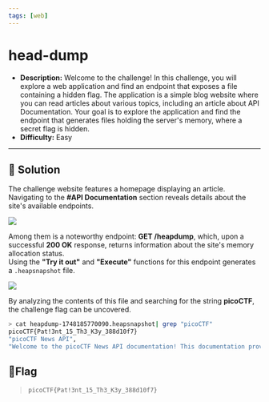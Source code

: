 ---
tags: [web]
---
# head-dump

- **Description:** Welcome to the challenge! In this challenge, you will explore a web application and find an endpoint that exposes a file containing a hidden flag.
The application is a simple blog website where you can read articles about various topics, including an article about API Documentation. Your goal is to explore the application and find the endpoint that generates files holding the server's memory, where a secret flag is hidden.
- **Difficulty:** Easy

---

## 🔎 Solution
The challenge website features a homepage displaying an article. 
Navigating to the **#API Documentation** section reveals details about the site's available endpoints.
<div style={{ width: '50%', margin: '0 auto' }}>
  <img src={require("./api.png").default} style={{ width: '100%', height: 'auto' }} />
</div>

Among them is a noteworthy endpoint: **GET /heapdump**, which, upon a successful **200 OK** response, returns information about the site's memory allocation status.  
Using the **"Try it out"** and **"Execute"** functions for this endpoint generates a `.heapsnapshot` file. 
<div style={{ width: '100%', margin: '0 auto' }}>
  <img src={require("./heap.png").default} style={{ width: '100%', height: 'auto' }} />
</div>

By analyzing the contents of this file and searching for the string **picoCTF**, the challenge flag can be uncovered.
```bash
> cat heapdump-1748185770090.heapsnapshot| grep "picoCTF"
picoCTF{Pat!3nt_15_Th3_K3y_388d10f7}
"picoCTF News API",
"Welcome to the picoCTF News API documentation! This documentation provides a detailed overview of the available API endpoints for managing and retrieving news posts.",
```
## 🚩Flag
> `picoCTF{Pat!3nt_15_Th3_K3y_388d10f7}`
